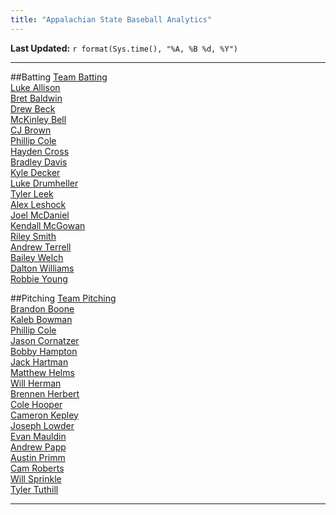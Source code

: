 ```yaml
---
title: "Appalachian State Baseball Analytics"
---
```


**Last Updated:**  `r format(Sys.time(), "%A, %B %d, %Y")`

<hr>

##Batting
<a href="batting.html">Team Batting</a><br>
<a href="allison.html">Luke Allison</a><br>
<a href="baldwin.html">Bret Baldwin</a><br>
<a href="beck.html">Drew Beck</a><br>
<a href="bell.html">McKinley Bell</a><br>
<a href="brown.html">CJ Brown</a><br>
<a href="cole.html">Phillip Cole</a><br>
<a href="cross.html">Hayden Cross</a><br>
<a href="davis.html">Bradley Davis</a><br>
<a href="decker.html">Kyle Decker</a><br>
<a href="drumheller.html">Luke Drumheller</a><br>
<a href="leek.html">Tyler Leek</a><br>
<a href="leshock.html">Alex Leshock</a><br>
<a href="mcdaniel.html">Joel McDaniel</a><br>
<a href="mcgowan.html">Kendall McGowan</a><br>
<a href="smith.html">Riley Smith</a><br>
<a href="terrell.html">Andrew Terrell</a><br>
<a href="welch.html">Bailey Welch</a><br>
<a href="williams.html">Dalton Williams</a><br>
<a href="young.html">Robbie Young</a><br>

##Pitching
<a href="pitching.html">Team Pitching</a><br>
<a href="boone.html">Brandon Boone</a><br>
<a href="bowman.html">Kaleb Bowman</a><br>
<a href="cole1.html">Phillip Cole</a><br>
<a href="cornatzer.html">Jason Cornatzer</a><br>
<a href="hampton.html">Bobby Hampton</a><br>
<a href="hartman.html">Jack Hartman</a><br>
<a href="helms.html">Matthew Helms</a><br>
<a href="herman.html">Will Herman</a><br>
<a href="herbert.html">Brennen Herbert</a><br>
<a href="hooper.html">Cole Hooper</a><br>
<a href="kepley.html">Cameron Kepley</a><br>
<a href="lowder.html">Joseph Lowder</a><br>
<a href="mauldin.html">Evan Mauldin</a><br>
<a href="papp.html">Andrew Papp</a><br>
<a href="primm.html">Austin Primm</a><br>
<a href="roberts.html">Cam Roberts</a><br>
<a href="sprinkle.html">Will Sprinkle</a><br>
<a href="tuthill.html">Tyler Tuthill</a><br>

<hr>